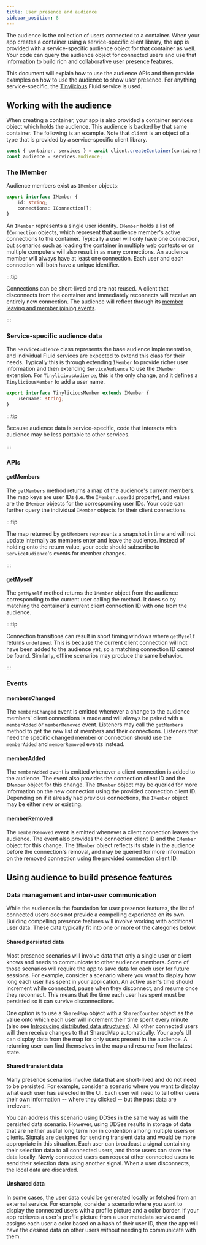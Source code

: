 ```yaml
---
title: User presence and audience
sidebar_position: 8
---
```


The audience is the collection of users connected to a container. When your app creates a container using a service-specific client library, the app is provided with a service-specific audience object for that container as well. Your code can query the audience object for connected users and use that information to build rich and collaborative user presence features.

This document will explain how to use the audience APIs and then provide examples on how to use the audience to show user presence. For anything service-specific, the [Tinylicious](/docs/testing/tinylicious) Fluid service is used.

## Working with the audience

When creating a container, your app is also provided a container services object which holds the audience. This audience is backed by that same container. The following is an example. Note that `client` is an object of a type that is provided by a service-specific client library.

```js
const { container, services } = await client.createContainer(containerSchema);
const audience = services.audience;
```

### The IMember

Audience members exist as `IMember` objects:

```typescript
export interface IMember {
	id: string;
	connections: IConnection[];
}
```

An `IMember` represents a single user identity. `IMember` holds a list of `IConnection` objects, which represent that audience member's active connections to the container. Typically a user will only have one connection, but scenarios such as loading the container in multiple web contexts or on multiple computers will also result in as many connections. An audience member will always have at least one connection. Each user and each connection will both have a unique identifier.

:::tip

Connections can be short-lived and are not reused. A client that disconnects from the container and immediately reconnects will receive an entirely new connection. The audience will reflect through its [member leaving and member joining events](#events).

:::

### Service-specific audience data

The `ServiceAudience` class represents the base audience implementation, and individual Fluid services are expected to extend this class for their needs. Typically this is through extending `IMember` to provide richer user information and then extending `ServiceAudience` to use the `IMember` extension. For `TinyliciousAudience`, this is the only change, and it defines a `TinyliciousMember` to add a user name.

```typescript
export interface TinyliciousMember extends IMember {
	userName: string;
}
```

:::tip

Because audience data is service-specific, code that interacts with audience may be less portable to other services.

:::

### APIs

#### getMembers

The `getMembers` method returns a map of the audience's current members. The map keys are user IDs (i.e. the `IMember.userId` property), and values are the `IMember` objects for the corresponding user IDs. Your code can further query the individual `IMember` objects for their client connections.

:::tip

The map returned by `getMembers` represents a snapshot in time and will not update internally as members enter and leave the audience. Instead of holding onto the return value, your code should subscribe to `ServiceAudience`'s events for member changes.

:::

#### getMyself

The `getMyself` method returns the `IMember` object from the audience corresponding to the current user calling the method. It does so by matching the container's current client connection ID with one from the audience.

:::tip

Connection transitions can result in short timing windows where `getMyself` returns `undefined`. This is because the current client connection will not have been added to the audience yet, so a matching connection ID cannot be found. Similarly, offline scenarios may produce the same behavior.

:::

### Events

#### membersChanged

The `membersChanged` event is emitted whenever a change to the audience members' client connections is made and will always be paired with a `memberAdded` or `memberRemoved` event. Listeners may call the `getMembers` method to get the new list of members and their connections. Listeners that need the specific changed member or connection should use the `memberAdded` and `memberRemoved` events instead.

#### memberAdded

The `memberAdded` event is emitted whenever a client connection is added to the audience. The event also provides the connection client ID and the `IMember` object for this change. The `IMember` object may be queried for more information on the new connection using the provided connection client ID. Depending on if it already had previous connections, the `IMember` object may be either new or existing.

#### memberRemoved

The `memberRemoved` event is emitted whenever a client connection leaves the audience. The event also provides the connection client ID and the `IMember` object for this change. The `IMember` object reflects its state in the audience before the connection's removal, and may be queried for more information on the removed connection using the provided connection client ID.

## Using audience to build presence features

### Data management and inter-user communication

While the audience is the foundation for user presence features, the list of connected users does not provide a compelling experience on its own. Building compelling presence features will involve working with additional user data. These data typically fit into one or more of the categories below.

#### Shared persisted data

Most presence scenarios will involve data that only a single user or client knows and needs to communicate to other audience members. Some of those scenarios will require the app to save data for each user for future sessions. For example, consider a scenario where you want to display how long each user has spent in your application. An active user's time should increment while connected, pause when they disconnect, and resume once they reconnect. This means that the time each user has spent must be persisted so it can survive disconnections.

One option is to use a `SharedMap` object with a `SharedCounter` object as the value onto which each user will increment their time spent every minute (also see [Introducing distributed data structures](./dds)). All other connected users will then receive changes to that SharedMap automatically. Your app's UI can display data from the map for only users present in the audience. A returning user can find themselves in the map and resume from the latest state.

#### Shared transient data

Many presence scenarios involve data that are short-lived and do not need to be persisted. For example, consider a scenario where you want to display what each user has selected in the UI. Each user will need to tell other users their own information -- where they clicked -- but the past data are irrelevant.

You can address this scenario using DDSes in the same way as with the persisted data scenario. However, using DDSes results in storage of data that are neither useful long term nor in contention among multiple users or clients. Signals are designed for sending transient data and would be more appropriate in this situation. Each user can broadcast a signal containing their selection data to all connected users, and those users can store the data locally. Newly connected users can request other connected users to send their selection data using another signal. When a user disconnects, the local data are discarded.

#### Unshared data

In some cases, the user data could be generated locally or fetched from an external service. For example, consider a scenario where you want to display the connected users with a profile picture and a color border. If your app retrieves a user's profile picture from a user metadata service and assigns each user a color based on a hash of their user ID, then the app will have the desired data on other users without needing to communicate with them.
